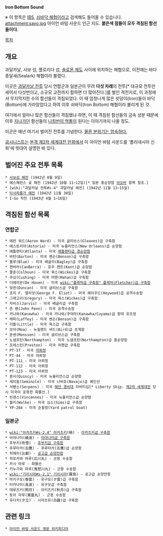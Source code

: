 '''Iron Bottom Sound'''

※ 이 항목은 [[IBS]], [[쇠바닥 해협]]이라고 검색해도 들어올 수 있습니다.
attachment:savo.jpg 
아이언 바텀 사운드 인근 지도. '''붉은색 점들이 모두 격침된 함선들이다.'''

[[목차]]

== 개요 ==
과달카날, 사보 섬, 플로리다 섬, [[솔로몬 제도]] 사이에 위치하는 해협으로, 이전에는 바다종달새(Sealark) 해협이라 불렸다.

이곳은 [[과달카날 전투]] 당시 연합군과 일본군이 무려 '''다섯 차례'''의 전투[* 대규모 전투만 세어서 다섯번이고, 소규모 교전까지 합하면 더 많아진다.]를 벌인 격전지로, 이 과정에서 무지막지한 수의 함선들이 격침되었다. 이 때 엄청나게 많은 쇳덩이(Iron)들이 바닥(Bottom)에 가라앉았다고 하여 이후 쇠바닥(Iron Bottom) 해협이라 불리게 된 것.

여기에서 얼마나 많은 함선들이 격침됐냐 하면, 이 때 격침된 함선들의 금속 성분 때문에 이후 [[지나가던]] 함선들의 [[버뮤다 삼각지대|나침반이 먹통]]이 된다는 이야기까지 나올 정도.


미군은 매년 여기서 벌어진 전투를 기념한다. [[현충일|물론 분위기는 엄숙하다.]]

[[굽시니스트]]는 [[본격 제2차 세계대전 만화]]에서 이 아이언 바텀 사운드를 '폴리네시아 신화'에 빗대어 설명한 바 있다.  

== 벌어진 주요 전투 목록 ==
 * [[사보섬 해전]] (1942년 8월 9일)
 * 에스페란스 곶 해전 (1942년 10월 11~12일)[* 일본 중순양함 [[아오바]] 항목 참조.]
 * [wiki:"과달카날 전투#s-4" 과달카날 해전] (1942년 11월 13~15일)
 * [[타사파롱가 해전]] (1942년 11월 30일)
 * I-Go 작전 (1943년 4월 1~16일) 

== 격침된 함선 목록 ==
=== 연합군 ===
 * 에런 워드(Aaron Ward) - 미국 글리브스(Gleaves)급 구축함
 * 애스토리아(Astoria) - 미국 뉴올리언스(New Orleans)급 순양함
 * 애틀랜타(Atlanta) - 미국 [[애틀랜타급 경순양함]]
 * 바턴(Barton) - 미국 벤슨(Benson)급 구축함
 * 블루(Blue) - 미국 배글리(Bagley)급 구축함
 * 캔버라(CanBerra) - 호주 켄트(Kent)급 순양함
 * 콜훈(Colhoun) - 미국 윅스(Wickes)급 구축함
 * 쿠싱(Cushing) - 미국 머핸(Mahan)급 구축함
 * 더헤이븐(De Haven) - 미국 [[wiki:"플레처급 구축함" 플레처(Fletcher)급 구축함]]
 * 덩컨(Duncan) - 미국 글리브스급 구축함
 * 조지 F. 엘리엇(George F. Eliot) - 미국 헤이우드(Heywood)급 공격수송함
 * 그레고리(Gregory) - 미국 윅스(Wickes)급 구축함
 * 자비스(Jarvis) - 미국 배글리급 구축함
 * 존 펜(John Penn) - 미국 공격수송함
 * 카나와(Kanawha) - 미국 카나와/쿠야마(Kanawha/Cuyama)급 함대 유조정
 * 래피(Laffey) - 미국 벤슨(Benson)급 구축함
 * 리틀(Little) - 미국 윅스급 구축함
 * 모아(Moa) - 뉴질랜드 버드(Bird)급 초계함
 * 몬센(Monssen) - 미국 글리브스급 구축함
 * 노샘프턴(Northampton) - 미국 노샘프턴(Northampton)급 중순양함
 * 프레스턴(Preston) - 미국 머핸급 구축함
 * PT-37 - 미국 [[어뢰정]]
 * PT-44 - 미국 어뢰정
 * PT-111 - 미국 어뢰정
 * PT-112 - 미국 어뢰정
 * PT-123 - 미국 어뢰정
 * 퀸시(Quincy) - 미국 뉴올리언스급 순양함
 * 세미놀(Seminole) - 미국 나바호(Navajo)급 예인선
 * 서펜스(Serpens) - 미국 [[해안 경비대]] 리버티십[* Liberty Ship. [[제2차 세계대전]] 당시 미국이 운용한 화물선.]
 * 빈센스(Vincennes) - 미국 뉴올리언스급 순양함
 * 월키(Walke) - 미국 심스(Sims)급 구축함
 * YP-284 - 미국 순찰정(Yard patrol boat)
=== 일본군 ===
 * [[wiki:"아카츠키#s-2.4" 아카츠키]](暁) - [[후부키급 구축함#s-2.3|아카츠키급 구축함]]
 * 아야나미(綾波) - [[후부키급 구축함#s-2.2|아야나미급 구축함]]
 * 후부키(吹雪) - [[후부키급 구축함#s-2.1|후부키급 구축함]]
 * 후루타카(古鷹) - 후루타카(古鷹)급 순양함
 * 히에이(比叡) - [[공고급 순양전함]]
 * 히로카와 마루(広川丸) - 군용 수송함
 * 카시 마루 - 화물선
 * 키누가와 마루(鬼怒川丸) - 군용 수송함
 * [[wiki:"기리시마#s-2.1" 기리시마]](霧島) - 공고급 순양전함
 * 마키구모(巻雲) - 유구모(夕雲)급 구축함
 * 타카나미(高波) - 유구모급 구축함
 * 테루즈키(照月) - 아키즈키(秋月)급 구축함
 * 토아 마루(東亜丸) - 군용 수송함
 * 유다치(夕立) - 시라츠유(白露)급 구축함

== 관련 링크 ==
 * [http://en.wikipedia.org/wiki/Ironbottom_Sound 아이언 바텀 사운드 영문 위키피디아]
